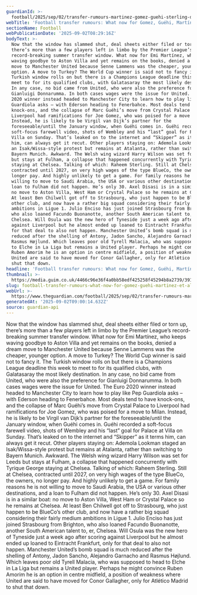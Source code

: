 ```yaml
---
guardianId: >-
  football/2025/sep/02/transfer-rumours-martinez-gomez-guehi-sterling-deadline-day
webTitle: 'Football transfer rumours: What now for Gomez, Guéhi, Martínez et al?'
sectionName: Football
webPublicationDate: '2025-09-02T08:29:16Z'
bodyText: >-
  Now that the window has slammed shut, deal sheets either filed or torn up,
  there’s more than a few players left in limbo by the Premier League’s
  record-breaking summer transfer window. What now for Emi Martínez, who keeps
  waving goodbye to Aston Villa and yet remains on the books, denied a dream
  move to Manchester United because Senne Lammens was the cheaper, younger
  option. A move to Turkey? The World Cup winner is said not to fancy it. The
  Turkish window rolls on but there is a Champions League deadline this week to
  meet to for its qualified clubs, with Galatasaray the most likely destination.
  In any case, no bid came from United, who were also the preference for
  Gianluigi Donnarumma. In both cases wages were the issue for United. The Euro
  2020 winner instead headed to Manchester City to learn how to play like Pep
  Guardiola asks – with Ederson heading to Fenerbahce. Most deals tend to have
  knock-ons, and the collapse of Marc Guéhi’s move from Crystal Palace to
  Liverpool had ramifications for Joe Gomez, who was poised for a move to Milan.
  Instead, he is likely to be Virgil van Dijk’s partner for the
  foreseeable/until the January window, when Guéhi comes in. Guéhi recorded a
  soft-focus farewell video, shots of Wembley and his “last” goal for Palace at
  Villa on Sunday. That’s leaked on to the internet and “Skipper” as it terms
  him, can always get it recut. Other players staying on: Ademola Lookman staged
  an Isak/Wissa-style protest but remains at Atalanta, rather than switching to
  Bayern Munich. Awkward. The Welsh wing wizard Harry Wilson was set for Leeds
  but stays at Fulham, a collapse that happened concurrently with Tyrique George
  staying at Chelsea. Talking of which: Raheem Sterling. Still at Chelsea,
  contracted until 2027, on very high wages of the type BlueCo, the owners, no
  longer pay. And highly unlikely to get a game. For family reasons he is not
  willing to move to Saudi Arabia, the USA or various other destinations, and a
  loan to Fulham did not happen. He’s only 30. Axel Disasi is in a similar boat:
  no move to Aston Villa, West Ham or Crystal Palace so he remains at Chelsea.
  At least Ben Chilwell got off to Strasbourg, who just happen to be BlueCo’s
  other club, and now have a rather big squad considering their fairly medium
  ambitions in Ligue 1. Julio Enciso has just joined Strasbourg from Brighton,
  who also loaned Facundo Buonanotte, another South American talent to, er,
  Chelsea. Will Osula was the new hero of Tyneside just a week ago after scoring
  against Liverpool but he almost ended up loaned to Eintracht Frankfurt, only
  for that deal to also not happen. Manchester United’s bomb squad is much
  reduced after the shelling of Antony, Jadon Sancho, Alejandro Garnacho and
  Rasmus Højlund. Which leaves poor old Tyrell Malacia, who was supposed to head
  to Elche in La Liga but remains a United player. Perhaps he might convince
  Ruben Amorim he is an option in centre midfield, a position of weakness where
  United are said to have moved for Conor Gallagher, only for Atlético Madrid to
  shut that down.
headline: 'Football transfer rumours: What now for Gomez, Guéhi, Martínez et al?'
thumbnail: >-
  https://media.guim.co.uk/4466c96e36f4a0bb58edf425258f45294b8a2739/391_346_2502_2002/500.jpg
slug: football-transfer-rumours-what-now-for-gomez-guehi-martinez-et-al
webUrl: >-
  https://www.theguardian.com/football/2025/sep/02/transfer-rumours-martinez-gomez-guehi-sterling-deadline-day
generatedAt: '2025-09-02T09:00:14.632Z'
source: guardian-api
---
```

Now that the window has slammed shut, deal sheets either filed or torn up, there’s more than a few players left in limbo by the Premier League’s record-breaking summer transfer window. What now for Emi Martínez, who keeps waving goodbye to Aston Villa and yet remains on the books, denied a dream move to Manchester United because Senne Lammens was the cheaper, younger option. A move to Turkey? The World Cup winner is said not to fancy it. The Turkish window rolls on but there is a Champions League deadline this week to meet to for its qualified clubs, with Galatasaray the most likely destination. In any case, no bid came from United, who were also the preference for Gianluigi Donnarumma. In both cases wages were the issue for United. The Euro 2020 winner instead headed to Manchester City to learn how to play like Pep Guardiola asks – with Ederson heading to Fenerbahce. Most deals tend to have knock-ons, and the collapse of Marc Guéhi’s move from Crystal Palace to Liverpool had ramifications for Joe Gomez, who was poised for a move to Milan. Instead, he is likely to be Virgil van Dijk’s partner for the foreseeable/until the January window, when Guéhi comes in. Guéhi recorded a soft-focus farewell video, shots of Wembley and his “last” goal for Palace at Villa on Sunday. That’s leaked on to the internet and “Skipper” as it terms him, can always get it recut. Other players staying on: Ademola Lookman staged an Isak/Wissa-style protest but remains at Atalanta, rather than switching to Bayern Munich. Awkward. The Welsh wing wizard Harry Wilson was set for Leeds but stays at Fulham, a collapse that happened concurrently with Tyrique George staying at Chelsea. Talking of which: Raheem Sterling. Still at Chelsea, contracted until 2027, on very high wages of the type BlueCo, the owners, no longer pay. And highly unlikely to get a game. For family reasons he is not willing to move to Saudi Arabia, the USA or various other destinations, and a loan to Fulham did not happen. He’s only 30. Axel Disasi is in a similar boat: no move to Aston Villa, West Ham or Crystal Palace so he remains at Chelsea. At least Ben Chilwell got off to Strasbourg, who just happen to be BlueCo’s other club, and now have a rather big squad considering their fairly medium ambitions in Ligue 1. Julio Enciso has just joined Strasbourg from Brighton, who also loaned Facundo Buonanotte, another South American talent to, er, Chelsea. Will Osula was the new hero of Tyneside just a week ago after scoring against Liverpool but he almost ended up loaned to Eintracht Frankfurt, only for that deal to also not happen. Manchester United’s bomb squad is much reduced after the shelling of Antony, Jadon Sancho, Alejandro Garnacho and Rasmus Højlund. Which leaves poor old Tyrell Malacia, who was supposed to head to Elche in La Liga but remains a United player. Perhaps he might convince Ruben Amorim he is an option in centre midfield, a position of weakness where United are said to have moved for Conor Gallagher, only for Atlético Madrid to shut that down.
